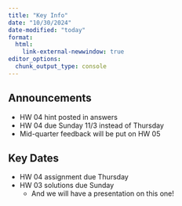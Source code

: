 ```yaml
---
title: "Key Info"
date: "10/30/2024"
date-modified: "today"
format: 
  html:
    link-external-newwindow: true
editor_options: 
  chunk_output_type: console
---
```


## Announcements

- HW 04 hint posted in answers
- HW 04 due Sunday 11/3 instead of Thursday 
- Mid-quarter feedback will be put on HW 05

## Key Dates

- HW 04 assignment due Thursday
- HW 03 solutions due Sunday
  - And we will have a presentation on this one!

